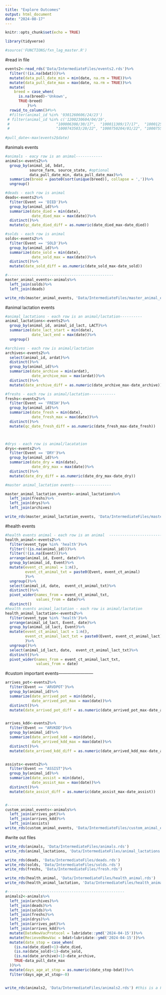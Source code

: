 ```yaml
---
title: "Explore Outcomes"
output: html_document
date: "2024-08-17"
---
```


```r
knitr::opts_chunk$set(echo = TRUE)
```

```r
library(tidyverse)

#source('FUNCTIONS/fxn_lag_master.R')


```

#read in file
```r
events2<-read_rds('Data/IntermediateFiles/events2.rds')%>%
  filter(!(is.na(bdat)))%>% 
  mutate(data_pull_date_min = min(date, na.rm = TRUE))%>%
  mutate(data_pull_date_max = max(date, na.rm = TRUE))%>%
  mutate(
    breed = case_when(
      is.na(breed)~'Unkown', 
      TRUE~breed)
          )%>%
  rowid_to_column()#%>%
  #filter(animal_id %in% '9301260606/24/23')
 # filter(animal_id %in% c('1200230604/04/19',
 #                     "100006308/30/17",  "100011309/17/17",  "100012509/24/17",
 #                     "1000743503/20/22", "1000750204/01/22", "1000755104/10/22", "1000756304/12/22"))
 
#pull_date<-max(events2$date)
```

#animals events
```r
#animals - eacy row is an animal------------
animals<-events2%>%
  group_by(animal_id, bdat, 
           source_farm, source_state, #optional
           data_pull_date_min, data_pull_date_max)%>%
  summarize(breed = paste0(sort(unique(breed)), collapse = ','))%>%
  ungroup()

#deads - each row is animal
deads<-events2%>%
  filter(Event == 'DIED')%>%
  group_by(animal_id)%>%
  summarize(date_died = min(date), 
            date_died_max = max(date))%>%
  distinct()%>%
  mutate(qc_date_died_diff = as.numeric(date_died_max-date_died))

#solds - each row is animal
solds<-events2%>%
  filter(Event == 'SOLD')%>%
  group_by(animal_id)%>%
  summarize(date_sold = min(date), 
            date_sold_max = max(date))%>%
  distinct()%>%
  mutate(date_sold_diff = as.numeric(date_sold_max-date_sold))

#------------------------------------------------
master_animal_events<-animals%>%
  left_join(solds)%>%
  left_join(deads)

write_rds(master_animal_events, 'Data/IntermediateFiles/master_animal_events.rds')

```

#animal lactation events
```r
#animal_lactations - each row is an animal/lactation----------
animal_lactations<-events2%>%
  group_by(animal_id, animal_id_lact, LACT)%>%
  summarize(date_lact_start = min(date), 
            date_lact_end = max(date))%>%
  ungroup()

#archives - each row is animal/lactation
archives<-events2%>%
  select(animal_id, ardat)%>%
  distinct()%>%
  group_by(animal_id)%>%
  summarize(date_archive = min(ardat), 
            date_archive_max = max(ardat))%>%
  distinct()%>%
  mutate(date_archive_diff = as.numeric(date_archive_max-date_archive))

#freshs - each row is animal/lactation------------
freshs<-events2%>%
  filter(Event == 'FRESH')%>%
  group_by(animal_id)%>%
  summarize(date_fresh = min(date), 
            date_fresh_max = max(date))%>%
  distinct()%>%
  mutate(qc_date_fresh_diff = as.numeric(date_fresh_max-date_fresh))



#drys - each row is animal/lacatation
drys<-events2%>%
  filter(Event == 'DRY')%>%
  group_by(animal_id)%>%
  summarize(date_dry = min(date), 
            date_dry_max = max(date))%>%
  distinct()%>%
  mutate(date_dry_diff = as.numeric(date_dry_max-date_dry))

#master animal_lactation events-----------------

master_animal_lactation_events<-animal_lactations%>%
  left_join(freshs)%>%
  left_join(drys)%>%
  left_join(archives)

write_rds(master_animal_lactation_events, 'Data/IntermediateFiles/master_animal_lactation_events.rds')

```

#health events
```r
#health events animal - each row is an animal  -------------------------
health_animal<-events2%>%
  filter(event_type %in% 'health')%>%
  filter(!(is.na(animal_id)))%>%
  filter(!(is.na(Event)))%>%
  arrange(animal_id, Event, date)%>%
  group_by(animal_id, Event)%>%
  mutate(event_ct_animal = 1:n(), 
         event_ct_animal_txt = paste0(Event, event_ct_animal)
         )%>%
  ungroup()%>%
  select(animal_id, date,  event_ct_animal_txt)%>%
  distinct()%>%
  pivot_wider(names_from = event_ct_animal_txt, 
              values_from = date)%>%
  distinct()
#health events animal_lactation - each row is animal/lactation
health_animal_lactation<-events2%>%
  filter(event_type %in% 'health')%>%
  arrange(animal_id_lact, Event, date)%>%
  group_by(animal_id_lact, Event)%>%
  mutate(event_ct_animal_lact = 1:n(), 
         event_ct_animal_lact_txt = paste0(Event, event_ct_animal_lact) 
         )%>%
  ungroup()%>%
  select(animal_id_lact, date,  event_ct_animal_lact_txt)%>%
  distinct()%>%
  pivot_wider(names_from = event_ct_animal_lact_txt, 
              values_from = date)

```


#custom important events------------------------

```r
arrives_pot<-events2%>%
  filter(Event == 'ARVDPOT')%>%
  group_by(animal_id)%>%
  summarize(date_arrived_pot = min(date), 
            date_arrived_pot_max = max(date))%>%
  distinct()%>%
  mutate(date_arrived_pot_diff = as.numeric(date_arrived_pot_max-date_arrived_pot))


arrives_kdd<-events2%>%
  filter(Event == "ARVKDD")%>%
  group_by(animal_id)%>%
  summarize(date_arrived_kdd = min(date), 
            date_arrived_kdd_max = max(date))%>%
  distinct()%>%
  mutate(date_arrived_kdd_diff = as.numeric(date_arrived_kdd_max-date_arrived_kdd))


assists<-events2%>%
  filter(Event == "ASSIST")%>%
  group_by(animal_id)%>%
  summarize(date_assist = min(date), 
            date_assist_max = max(date))%>%
  distinct()%>%
  mutate(date_assist_diff = as.numeric(date_assist_max-date_assist))


#-------------------------
custom_animal_events<-animals%>%
  left_join(arrives_pot)%>%
  left_join(arrives_kdd)%>%
  left_join(assists)
write_rds(custom_animal_events, 'Data/IntermediateFiles/custom_animal_events.rds')

```

#write out files

```r
write_rds(animals, 'Data/IntermediateFiles/animals.rds')
write_rds(animal_lactations, 'Data/IntermediateFiles/animal_lactations.rds')

write_rds(deads, 'Data/IntermediateFiles/deads.rds')
write_rds(solds, 'Data/IntermediateFiles/solds.rds')
write_rds(freshs, 'Data/IntermediateFiles/fresh.rds')

write_rds(health_animal, 'Data/IntermediateFiles/health_animal.rds')
write_rds(health_animal_lactation, 'Data/IntermediateFiles/health_animal_lactation.rds')

```



```r
#-----------------------------------------------------
animals2<-animals%>%
  left_join(archives)%>%
  left_join(deads)%>%
  left_join(solds)%>%
  left_join(freshs)%>%
  left_join(drys)%>%
  left_join(arrives_pot)%>%
  left_join(arrives_kdd)%>%
  mutate(DateNewVacProtocol = lubridate::ymd('2024-04-15'))%>%
  mutate(RecievedNewVac = bdat>lubridate::ymd('2024-04-15'))%>%
  mutate(date_stop = case_when(
    (is.na(date_died)<1)~date_died, 
    (is.na(date_sold)<1)~date_sold, 
    (is.na(date_archive)<1)~date_archive, 
    TRUE~data_pull_date_max
  ))%>%
  mutate(days_age_at_stop = as.numeric(date_stop-bdat))%>%
  filter(days_age_at_stop>-0)


write_rds(animals2, 'Data/IntermediateFiles/animals2.rds') #this is a Farm specific file, do not include in final


```














